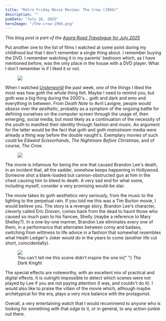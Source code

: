 ```yaml
---
title: "Retro Friday Movie Review: The Crow (1994)"
description: ""
pubDate: "July 26, 2025"
heroImage: "/the-crow-1994.png"
---
```


_This blog post is part of the [Agora Road Travelogue for July 2025](https://forum.agoraroad.com/index.php?threads/agora-road-travelogue-july-25.8076/)_

Put another one to the list of films I watched at some point during my childhood but that I don't remember a single thing about. I remember buying the DVD. I remember watching it in my parents' bedroom which, as I have mentioned before, was the only place in the house with a DVD player. What I don't remember is if I liked it or not.

<figure>
  <img src="/the-crow-2.png" />
</figure>

When I watched [_Underworld_](../underworld-2003) the past week, one of the things I liked the most was how _goth_ the whole thing felt. Maybe I need to remind you, but goth was a big thing during the 2000's... goth and dark and emo and everything in between. From _Death Note_ to Avril Lavigne, people would _obsess_ over the _aesthetic_, probably as a symptom of the ongoing battle for defining ourselves on the computer screen through the usage of, then emerging, social media, but most likely as a continuation of the necessity of the youth to manifest their identity through fashion and music. An argument for the latter would be the fact that goth and goth _mainstream_ media were already a thing way before the double naught's. Exemplary movies of such could be _Edward Scissorhands_, _The Nightmare Before Christmas_, and of course, _The Crow_.

<figure>
  <img src="/the-crow-3.png" />
</figure>

The movie is infamous for being the one that caused Brandon Lee's death, in an incident that, all the sadder, somehow keeps happening in Hollywood. Someone shot a blank-loaded but cannon-obstructed gun at him in the chest causing him to bleed to death. A very sad end for what some, including myself, consider a very promising would-be star.

The movie takes its goth aesthetics very seriously, from the music to the lighting to the perpetual rain. If you told me this was a Tim Burton movie, I would believe you. The story is a revenge story. Brandon Lee's character, cleverly called Eric D<i>raven</i>, comes back from the dead to haunt those who caused so much pain to his fiancee, Shelly (maybe a reference to Mary Shelley?). In a one-by-one manner, Brandon Lee eliminates every one of them, in a performance that alternates between corny and badass, switching from wittiness to life advice in a fashion that somewhat resembles what Heath Ledger's Joker would do in the years to come (another life cut short, coincidentally).

<figure>
  <img src="/the-crow-1.png" />
  <figcaption>
    You can't tell me this scene didn't inspire the one in{" "}
    <i>The Dark Knight</i>
  </figcaption>
</figure>

The special effects are noteworthy, with an excellent mix of practical and digital effects. It is outright impossible to detect which scenes were not played by Lee if you are not paying attention (I was, and couldn't do it). I would also like to praise the villain of the movie which, although maybe archetypical for the era, plays a very nice balance with the protagonist.

Overall, a very entertaining watch that I would recommend to anyone who is looking for something with that _edge_ to it, or in general, to any action-junkie out there.
